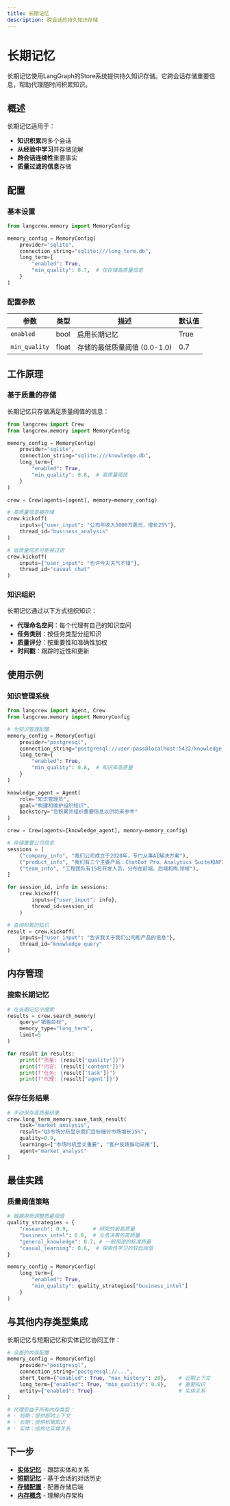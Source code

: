 ```yaml
---
title: 长期记忆
description: 跨会话的持久知识存储
---
```


# 长期记忆

长期记忆使用LangGraph的Store系统提供持久知识存储。它跨会话存储重要信息，帮助代理随时间积累知识。

## 概述

长期记忆适用于：
- **知识积累**跨多个会话
- **从经验中学习**并存储见解
- **跨会话连续性**重要事实
- **质量过滤的信息**存储

## 配置

### 基本设置

```python
from langcrew.memory import MemoryConfig

memory_config = MemoryConfig(
    provider="sqlite",
    connection_string="sqlite:///long_term.db",
    long_term={
        "enabled": True,
        "min_quality": 0.7,  # 仅存储高质量信息
    }
)
```

### 配置参数

| 参数 | 类型 | 描述 | 默认值 |
|------|------|------|--------|
| `enabled` | bool | 启用长期记忆 | True |
| `min_quality` | float | 存储的最低质量阈值 (0.0-1.0) | 0.7 |

## 工作原理

### 基于质量的存储

长期记忆只存储满足质量阈值的信息：

```python
from langcrew import Crew
from langcrew.memory import MemoryConfig

memory_config = MemoryConfig(
    provider="sqlite",
    connection_string="sqlite:///knowledge.db",
    long_term={
        "enabled": True,
        "min_quality": 0.8,  # 高质量阈值
    }
)

crew = Crew(agents=[agent], memory=memory_config)

# 高质量信息被存储
crew.kickoff(
    inputs={"user_input": "公司年收入5000万美元，增长25%"},
    thread_id="business_analysis"
)

# 低质量信息可能被过滤
crew.kickoff(
    inputs={"user_input": "也许今天天气不错"},
    thread_id="casual_chat"
)
```

### 知识组织

长期记忆通过以下方式组织知识：
- **代理命名空间**：每个代理有自己的知识空间
- **任务类别**：按任务类型分组知识
- **质量评分**：按重要性和准确性加权
- **时间戳**：跟踪时近性和更新

## 使用示例

### 知识管理系统

```python
from langcrew import Agent, Crew
from langcrew.memory import MemoryConfig

# 为知识管理配置
memory_config = MemoryConfig(
    provider="postgresql",
    connection_string="postgresql://user:pass@localhost:5432/knowledge_db",
    long_term={
        "enabled": True,
        "min_quality": 0.8,  # 知识库高质量
    }
)

knowledge_agent = Agent(
    role="知识管理员",
    goal="构建和维护组织知识",
    backstory="您积累并组织重要信息以供将来参考"
)

crew = Crew(agents=[knowledge_agent], memory=memory_config)

# 存储重要公司信息
sessions = [
    ("company_info", "我们公司成立于2020年，专门从事AI解决方案"),
    ("product_info", "我们有三个主要产品：ChatBot Pro、Analytics Suite和API Gateway"),
    ("team_info", "工程团队有15名开发人员，分布在前端、后端和ML领域"),
]

for session_id, info in sessions:
    crew.kickoff(
        inputs={"user_input": info},
        thread_id=session_id
    )

# 查询积累的知识
result = crew.kickoff(
    inputs={"user_input": "告诉我关于我们公司和产品的信息"},
    thread_id="knowledge_query"
)
```

## 内存管理

### 搜索长期记忆

```python
# 在长期记忆中搜索
results = crew.search_memory(
    query="销售目标",
    memory_type="long_term",
    limit=5
)

for result in results:
    print(f"质量: {result['quality']}")
    print(f"内容: {result['content']}")
    print(f"任务: {result['task']}")
    print(f"代理: {result['agent']}")
```

### 保存任务结果

```python
# 手动保存高质量结果
crew.long_term_memory.save_task_result(
    task="market_analysis",
    result="Q3市场分析显示我们目标细分市场增长15%",
    quality=0.9,
    learnings=["市场时机至关重要", "客户反馈推动采用"],
    agent="market_analyst"
)
```

## 最佳实践

### 质量阈值策略

```python
# 根据用例调整质量阈值
quality_strategies = {
    "research": 0.9,        # 研究的极高质量
    "business_intel": 0.8,  # 业务决策的高质量
    "general_knowledge": 0.7, # 一般用途的标准质量
    "casual_learning": 0.6,  # 探索性学习的较低阈值
}

memory_config = MemoryConfig(
    long_term={
        "enabled": True,
        "min_quality": quality_strategies["business_intel"]
    }
)
```

## 与其他内存类型集成

长期记忆与短期记忆和实体记忆协同工作：

```python
# 全面的内存配置
memory_config = MemoryConfig(
    provider="postgresql",
    connection_string="postgresql://...",
    short_term={"enabled": True, "max_history": 20},    # 近期上下文
    long_term={"enabled": True, "min_quality": 0.8},    # 重要知识
    entity={"enabled": True}                            # 实体关系
)

# 代理受益于所有内存类型：
# - 短期：提供即时上下文
# - 长期：提供积累知识
# - 实体：结构化实体关系
```

## 下一步

- **[实体记忆](/zh/guides/memory/entity)** - 跟踪实体和关系
- **[短期记忆](/zh/guides/memory/short-term)** - 基于会话的对话历史
- **[存储配置](/zh/guides/memory/storage)** - 配置存储后端
- **[内存概念](/zh/concepts/memory)** - 理解内存架构
